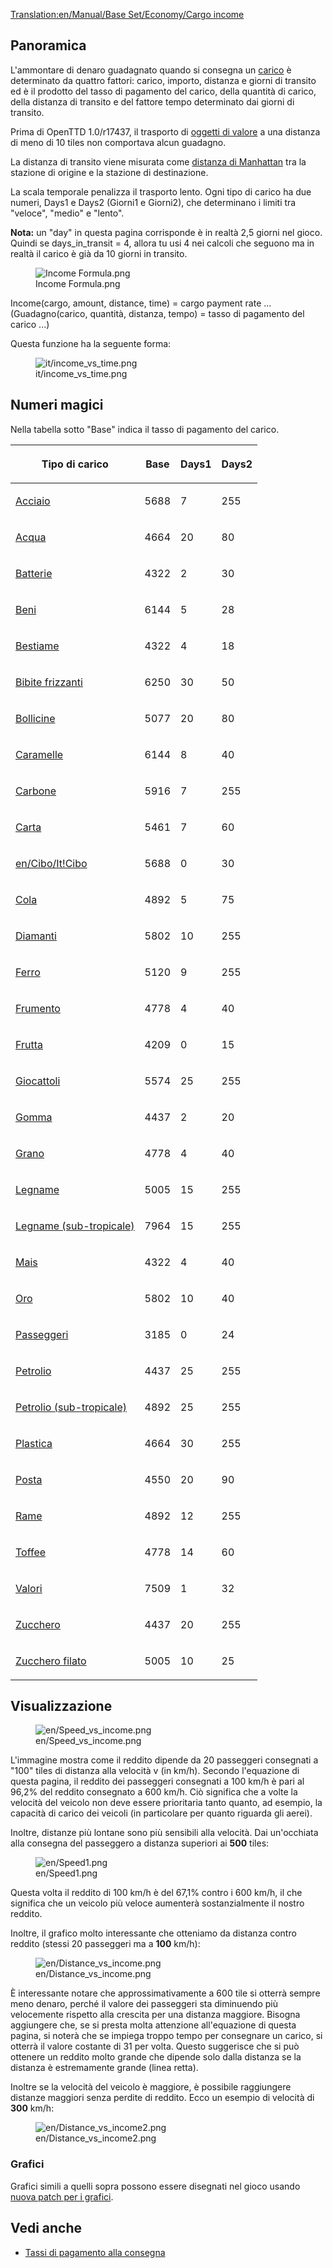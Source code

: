 [[Translation:en/Manual/Base Set/Economy/Cargo income]]

==Panoramica==

L'ammontare di denaro guadagnato quando si consegna un [[it/Manual/Base Set/Economy/Carico|carico]] è determinato da quattro fattori: carico, importo, distanza e giorni di transito ed è il prodotto del tasso di pagamento del carico, della quantità di carico, della distanza di transito e del fattore tempo determinato dai giorni di transito.

Prima di OpenTTD 1.0/r17437, il trasporto di [[it/Valori|oggetti di valore]] a una distanza di meno di 10 tiles non comportava alcun guadagno.

La distanza di transito viene misurata come [http://it.wikipedia.org/wiki/Geometria_del_taxi distanza di Manhattan] tra la stazione di origine e la stazione di destinazione.

La scala temporale penalizza il trasporto lento. Ogni tipo di carico ha due numeri, Days1 e Days2 (Giorni1 e Giorni2), che determinano i limiti tra "veloce", "medio" e "lento".

'''Nota:''' un "day" in questa pagina corrisponde è in realtà 2,5 giorni nel gioco. Quindi se days_in_transit = 4, allora tu usi 4 nei calcoli che seguono ma in realtà il carico è già da 10 giorni in transito.

<!--
<math>
I(c,a,d,t)=c_\mathrm{Base} \cdot a \cdot d \cdot \max\left(31,
\begin{cases}
255 & t \le c_\mathrm{Days1} \\
255 - (t-c_\mathrm{Days1}) & c_\mathrm{Days1} < t \le c_\mathrm{Days1} + c_\mathrm{Days2} \\
255 - 2(t-c_\mathrm{Days1}) + c_\mathrm{Days2} & t > c_\mathrm{Days1} + c_\mathrm{Days2} 
\end{cases}\right)\cdot\frac{1}{2^{21}}
</math>
-->

[[File:en/Income Formula.png|Income Formula.png]]

Income(cargo, amount, distance, time) = cargo payment rate ... (Guadagno(carico, quantità, distanza, tempo) = tasso di pagamento del carico ...)

Questa funzione ha la seguente forma:

[[File:it/income vs time.png]]

==Numeri magici==

Nella tabella sotto "Base" indica il tasso di pagamento del carico.

{| class="wikitable sortable" style="text-align:right"
! Tipo di carico !! Base !! Days1 !! Days2
|-
|[[it/Acciaio|Acciaio]]||5688||7||255
|-
|[[it/Acqua|Acqua]]||4664||20||80
|-
|[[it/Batterie|Batterie]]||4322||2||30
|-
|[[it/Beni|Beni]]||6144||5||28
|-
|[[it/Bestiame|Bestiame]]||4322||4||18
|-
|[[it/Bibite frizzanti|Bibite frizzanti]]||6250||30||50
|-
|[[it/Bollicine|Bollicine]]||5077||20||80
|-
|[[it/Caramelle|Caramelle]]||6144||8||40
|-
|[[it/Carbone|Carbone]]||5916||7||255
|-
|[[it/Carta|Carta]]||5461||7||60
|-
|[[en/Cibo/It!Cibo]]||5688||0||30
|-
|[[it/Cola|Cola]]||4892||5||75
|-
|[[it/Diamanti|Diamanti]]||5802||10||255
|-
|[[it/Ferro|Ferro]]||5120||9||255
|-
|[[it/Frumento|Frumento]]||4778||4||40
|-
|[[it/Frutta|Frutta]]||4209||0||15
|-
|[[it/Giocattoli|Giocattoli]]||5574||25||255
|-
|[[it/Gomma|Gomma]]||4437||2||20
|-
|[[it/Grano|Grano]]||4778||4||40
|-
|[[it/Legname|Legname]]||5005||15||255
|-
|[[it/Legname|Legname (sub-tropicale)]]||7964||15||255
|-
|[[it/Mais|Mais]]||4322||4||40
|-
|[[it/Oro|Oro]]||5802||10||40
|-
|[[it/Passeggeri|Passeggeri]]||3185||0||24
|-
|[[it/Petrolio|Petrolio]]||4437||25||255
|-
|[[it/Petrolio|Petrolio (sub-tropicale)]]||4892||25||255
|-
|[[it/Plastica|Plastica]]||4664||30||255
|-
|[[it/Manual/Base Set/Economy/Posta|Posta]]||4550||20||90
|-
|[[it/Rame|Rame]]||4892||12||255
|-
|[[it/Toffee|Toffee]]||4778||14||60
|-
|[[it/Valori|Valori]]||7509||1||32
|-
|[[it/Zucchero|Zucchero]]||4437||20||255
|-
|[[it/Zucchero filato|Zucchero filato]]||5005||10||25
|}

==Visualizzazione==

[[File:en/Speed vs income.png]]

L'immagine mostra come il reddito dipende da 20 passeggeri consegnati a "100" tiles di distanza alla velocità v (in km/h). Secondo l'equazione di questa pagina, il reddito dei passeggeri consegnati a 100 km/h è pari al 96,2% del reddito consegnato a 600 km/h. Ciò significa che a volte la velocità del veicolo non deve essere prioritaria tanto quanto, ad esempio, la capacità di carico dei veicoli (in particolare per quanto riguarda gli aerei).

Inoltre, distanze più lontane sono più sensibili alla velocità. Dai un'occhiata alla consegna del passeggero a distanza superiori ai '''500''' tiles:


[[File:en/Speed1.png]]

Questa volta il reddito di 100 km/h è del 67,1% contro i 600 km/h, il che significa che un veicolo più veloce aumenterà sostanzialmente il nostro reddito.

Inoltre, il grafico molto interessante che otteniamo da distanza contro reddito (stessi 20 passeggeri ma a '''100''' km/h):

[[File:en/Distance vs income.png]]

È interessante notare che approssimativamente a 600 tile si otterrà sempre meno denaro, perché il valore dei passeggeri sta diminuendo più velocemente rispetto alla crescita per una distanza maggiore. Bisogna aggiungere che, se si presta molta attenzione all'equazione di questa pagina, si noterà che se impiega troppo tempo per consegnare un carico, si otterrà il valore costante di 31 per volta. Questo suggerisce che si può ottenere un reddito molto grande che dipende solo dalla distanza se la distanza è estremamente grande (linea retta).

Inoltre se la velocità del veicolo è maggiore, è possibile raggiungere distanze maggiori senza perdite di reddito. Ecco un esempio di velocità di '''300''' km/h:

[[File:en/Distance vs income2.png]]

===Grafici===
Grafici simili a quelli sopra possono essere disegnati nel gioco usando [http://www.tt-forums.net/viewtopic.php?f=33&t=31984 nuova patch per i grafici].

==Vedi anche==

*[[it/Manual/Meccaniche di gioco#Tassi di pagamento alla consegna|Tassi di pagamento alla consegna]]